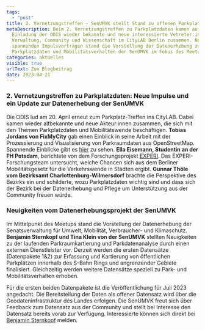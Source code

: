 ```yaml
---
tags:
  - "post"
title: 2. Vernetzungstreffen - SenUMVK stellt Stand zu offenen Parkplatzdaten vor
metaDescription: Beim 2. Vernetzungstreffen zu Parkplatzdaten kamen auf
  Einladung der ODIS wieder bekannte und neue interessierte Vetreter:innen aus
  Verwaltung, Community und Wissenschaft im CityLAB Berlin zusammen. Neben
  spannenden Impulsvorträgen stand die Vorstellung der Datenerhebung zu
  Parkplatzdaten und Mobilitätsverhalten der SenUMVK im Fokus des Meetups.
categories: aktuelles
visible: true
urlText: Zum Blogbeitrag
date: 2023-04-21
---
```


### 2. Vernetzungstreffen zu Parkplatzdaten: Neue Impulse und ein Update zur Datenerhebung der SenUMVK

Die ODIS lud am 20. April erneut zum Parkplatz-Treffen ins CityLAB. Dabei kamen wieder altbekannte und neue Akteur:innen zusammen, die sich mit den Themen Parkplatzdaten und Mobilitätswende beschäftigen.
**Tobias Jordans von FixMyCity** gab einen Einblick in seine Arbeit mit der Prozessierung und Visualisierung von Parkraumdaten aus OpenStreetMap. Spannende Einblicke gibt es [hier](https://radverkehrsatlas.de/regionen/parkraum) zu sehen. **Ella Eisemann, Studentin an der FH Potsdam**, berichtete von dem Forschungsprojekt [EXPERI](https://www.experi-forschung.de/). Das EXPERI-Forschungsteam untersucht, welche Chancen sich aus dem Berliner Mobilitätsgesetz für die Verkehrswende in Städten ergibt. **Gunnar Thöle vom Bezirksamt Charlottenburg-Wilmersdorf** brachte die Perspektive des Bezirks ein und schilderte, wozu Parkplatzdaten wichtig sind und dass sich der Bezirk bei der Datenerhebung und Pflege um Unterstützung aus der Community freuen würde.


<ImageSection
  src="/images/parkplatztreffen_eisemann.jpeg"
  caption="Ella Eisemann stellt das Projekt EXPERI vor"
/>

### Neuigkeiten vom Datenerhebungsprojekt der SenUMVK

Im Mittelpunkt des Meetups stand die Vorstellung der Datenerhebung der Senatsverwaltung für Umwelt, Mobilität, Verbraucher- und Klimaschutz. **Benjamin Sternkopf und Tina Klein von der SenUMVK** stellten Neuigkeiten zu der laufenden Parkraumkartierung und Parkdatenanalyse durch einen externen Dienstleister vor. Derzeit werden die ersten Datensätze (Datenpakete 1&2) zur Erfassung und Kartierung von öffentlichen Parkplätzen innerhalb des S-Bahn Rings und angrenzender Gebiete finalisiert. Gleichzeitig werden weitere Datensätze speziell zu Park- und Mobilitätsverhalten erhoben.

Für die ersten beiden Datenpakete ist die Veröffentlichung für Juli 2023 angedacht. Die Bereitstellung der Daten als offener Datensatz wird über die Geodateninfrastruktur des Landes erfolgen. Die SenUMVK freut sich über Feedback zum Datensatz aus der Community und stellt bei Interesse den Datensatz bereits vorab zur Verfügung. Interessierte können sich direkt bei [Benjamin Sternkopf](mailto:benjamin.sternkopf@senumvk.berlin.de) melden.

<ImageSection
  src="/images/parkplatztreffen_sternkopf.jpeg"
  caption="Benjamin Sternkopf (SenUMVK) stellt die Ergebnisse der Parkplatzkartierung vor"
/>

<ImageSection
  src="/images/parkplatztreffen_netzwerken.jpeg"
  caption="Ausklang bei Diskussionen und Austausch nach den Vorträgen"
/>
